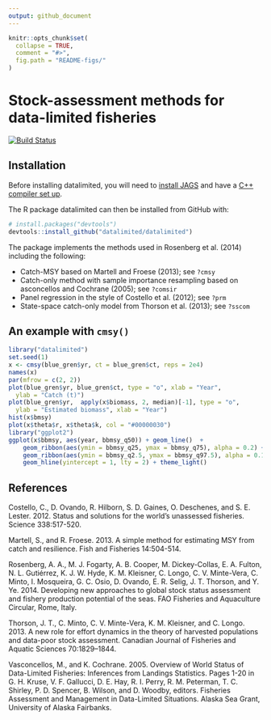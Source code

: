 ```yaml
---
output: github_document
---
```


<!-- README.md is generated from README.Rmd. Please edit that file -->

```r
knitr::opts_chunk$set(
  collapse = TRUE,
  comment = "#>",
  fig.path = "README-figs/"
)
```

# Stock-assessment methods for data-limited fisheries

[![Build Status](https://magnum.travis-ci.com/datalimited/datalimited.svg?token=QExyQi6ySw3SZD4gggYN&branch=master)](https://magnum.travis-ci.com/datalimited/datalimited)

## Installation

Before installing datalimited, you will need to [install JAGS](http://mcmc-jags.sourceforge.net) and have a [C++ compiler set up](https://support.rstudio.com/hc/en-us/articles/200486498-Package-Development-Prerequisites).

The R package datalimited can then be installed from GitHub with:

```r
# install.packages("devtools")
devtools::install_github("datalimited/datalimited")
```

The package implements the methods used in Rosenberg et al. (2014) including the following:

- Catch-MSY based on Martell and Froese (2013); see `?cmsy`
- Catch-only method with sample importance resampling based on asconcellos and Cochrane (2005); see `?comsir`
- Panel regression in the style of Costello et al. (2012); see `?prm`
- State-space catch-only model from Thorson et al. (2013); see `?sscom`

## An example with `cmsy()`

```r
library("datalimited")
set.seed(1)
x <- cmsy(blue_gren$yr, ct = blue_gren$ct, reps = 2e4)
names(x)
par(mfrow = c(2, 2))
plot(blue_gren$yr, blue_gren$ct, type = "o", xlab = "Year", 
  ylab = "Catch (t)")
plot(blue_gren$yr,  apply(x$biomass, 2, median)[-1], type = "o",
  ylab = "Estimated biomass", xlab = "Year")
hist(x$bmsy)
plot(x$theta$r, x$theta$k, col = "#00000030")
library("ggplot2")
ggplot(x$bbmsy, aes(year, bbmsy_q50)) + geom_line()  +
    geom_ribbon(aes(ymin = bbmsy_q25, ymax = bbmsy_q75), alpha = 0.2) +
    geom_ribbon(aes(ymin = bbmsy_q2.5, ymax = bbmsy_q97.5), alpha = 0.1) +
    geom_hline(yintercept = 1, lty = 2) + theme_light()
```

## References

Costello, C., D. Ovando, R. Hilborn, S. D. Gaines, O. Deschenes, and S. E. Lester. 2012. Status and solutions for the world’s unassessed fisheries. Science 338:517-520.

Martell, S., and R. Froese. 2013. A simple method for estimating MSY from catch and resilience. Fish and Fisheries 14:504-514.

Rosenberg, A. A., M. J. Fogarty, A. B. Cooper, M. Dickey-Collas, E. A. Fulton, N. L. Gutiérrez, K. J. W. Hyde, K. M. Kleisner, C. Longo, C. V. Minte-Vera, C. Minto, I. Mosqueira, G. C. Osio, D. Ovando, E. R. Selig, J. T. Thorson, and Y. Ye. 2014. Developing new approaches to global stock status assessment and fishery production potential of the seas. FAO Fisheries and Aquaculture Circular, Rome, Italy.

Thorson, J. T., C. Minto, C. V. Minte-Vera, K. M. Kleisner, and C. Longo. 2013. A new role for effort dynamics in the theory of harvested populations and data-poor stock assessment. Canadian Journal of Fisheries and Aquatic Sciences 70:1829–1844.

Vasconcellos, M., and K. Cochrane. 2005. Overview of World Status of Data-Limited Fisheries: Inferences from Landings Statistics. Pages 1-20 in G. H. Kruse, V. F. Gallucci, D. E. Hay, R. I. Perry, R. M. Peterman, T. C. Shirley, P. D. Spencer, B. Wilson, and D. Woodby, editors. Fisheries Assessment and Management in Data-Limited Situations. Alaska Sea Grant, University of Alaska Fairbanks.
